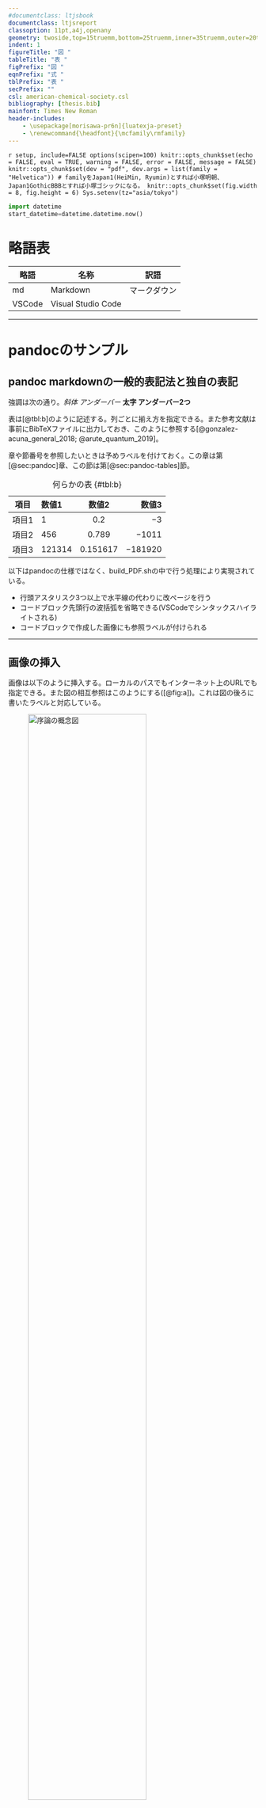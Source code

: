 ```yaml
---
#documentclass: ltjsbook
documentclass: ltjsreport
classoption: 11pt,a4j,openany
geometry: twoside,top=15truemm,bottom=25truemm,inner=35truemm,outer=20truemm
indent: 1
figureTitle: "図 "
tableTitle: "表 "
figPrefix: "図 "
eqnPrefix: "式 "
tblPrefix: "表 "
secPrefix: ""
csl: american-chemical-society.csl
bibliography: [thesis.bib]
mainfont: Times New Roman
header-includes:
	- \usepackage[morisawa-pr6n]{luatexja-preset}
	- \renewcommand{\headfont}{\mcfamily\rmfamily}
---
```

```r setup, include=FALSE
options(scipen=100)
knitr::opts_chunk$set(echo = FALSE, eval = TRUE, warning = FALSE, error = FALSE, message = FALSE)
knitr::opts_chunk$set(dev = "pdf", dev.args = list(family = "Helvetica")) # familyをJapan1(HeiMin, Ryumin)とすれば小塚明朝、Japan1GothicBBBとすれば小塚ゴシックになる。
knitr::opts_chunk$set(fig.width = 8, fig.height = 6)
Sys.setenv(tz="asia/tokyo")
```
```python
import datetime
start_datetime=datetime.datetime.now()
```
\addtocounter{page}{-2}
<!-- PDF用メタデータおよびタイトルページ -->
\hypersetup{pdftitle={pandoc+LuaLaTeXでR MarkdownからPDF作成}, pdfauthor={gack951}}
\title{\huge pandoc+LuaLaTeXでR MarkdownからPDF作成 \vspace{13cm}}
\author{\Large gack951 \vspace{2mm} \\ \Large 2020}
\maketitle
\thispagestyle{empty}

\tableofcontents
\thispagestyle{empty}

# 略語表 {-}
|  略語  |        名称        |     訳語     |
| ------ | ------------------ | ------------ |
| md     | Markdown           | マークダウン |
| VSCode | Visual Studio Code |              |

***
# pandocのサンプル {#sec:pandoc}
## pandoc markdownの一般的表記法と独自の表記 {#sec:pandoc-original}
強調は次の通り。_斜体 アンダーバー_ __太字 アンダーバー2つ__

表は[@tbl:b]のように記述する。列ごとに揃え方を指定できる。また参考文献は事前にBibTeXファイルに出力しておき、このように参照する[@gonzalez-acuna_general_2018; @arute_quantum_2019]。

章や節番号を参照したいときは予めラベルを付けておく。この章は第[@sec:pandoc]章、この節は第[@sec:pandoc-tables]節。

| 項目  |  数値1   |   数値2    |   数値3   |
| ----- | :------- | :--------: | --------: |
| 項目1 | $1$      |   $0.2$    |      $-3$ |
| 項目2 | $456$    |  $0.789$   |   $-1011$ |
| 項目3 | $121314$ | $0.151617$ | $-181920$ |
:何らかの表 {#tbl:b}

以下はpandocの仕様ではなく、build_PDF.shの中で行う処理により実現されている。

- 行頭アスタリスク3つ以上で水平線の代わりに改ページを行う
- コードブロック先頭行の波括弧を省略できる(VSCodeでシンタックスハイライトされる)
- コードブロックで作成した画像にも参照ラベルが付けられる

***
## 画像の挿入 {#sec:pandoc-images}
画像は以下のように挿入する。ローカルのパスでもインターネット上のURLでも指定できる。また図の相互参照はこのようにする([@fig:a])。これは図の後ろに書いたラベルと対応している。

![序論の概念図](https://placekitten.com/800/600){#fig:a width=75%}


R Markdownを使用して[@fig:r]のようにグラフを埋め込むことも出来る。

```r Rmd_plot, fig.cap="日本語キャプション"
abs <- read.table("data/data1.txt", skip=1)
em <- read.table("data/data2.txt", skip=9)
par(mai=c(1,1,1,1))
plot(abs, type="l", lwd=2, xlab="x", ylab="y1", col="cyan", xlim=c(0,10), ylim=c(0,100))
par(new=T)
plot(em, type="l", lwd=2, axes=FALSE, xlab="", ylab="", col="red", xlim=c(0,10), ylim=c(0,100))
axis(4)
mtext("y2", side=4, line=2)
```
:{#fig:r width=100%}

```r r_sdgs, fig.cap="円グラフの例"
par(lwd=8)
pie(rep(1,17),clockwise = T,border = "white",col=c("#E4002B","#D29F13","#309B42","#BA0C2F","#F93822","#00AFD7","#FFB81C","#8A1538","#FF6A14","#DA1984","#FF9E1B","#CC8A00","#4A783C","#007DBA","#43B02A","#00558C","#002F6C"),labels="")
par(new=T)
pie(1,radius=0.4,col="white",border = "white",labels = "")
```
:{#fig:r_sdgs width=50%}

ベクタ画像を埋め込むときはPDF([@fig:SDGs])がベスト。

![SDGsロゴ](figure/SDGs.pdf){#fig:SDGs width=75%}

***
## Pythonの実行 {#sec:pandoc-python}
別のコードブロックのオブジェクトも参照できる。

```python python-block-test
print("実行日時: "+start_datetime.strftime('%Y%m%d-%H%M%S'))
```

***
# 謝辞 {-}
感謝の気持ち。

***
# 参考文献 {-}
\parindent = 5pt
